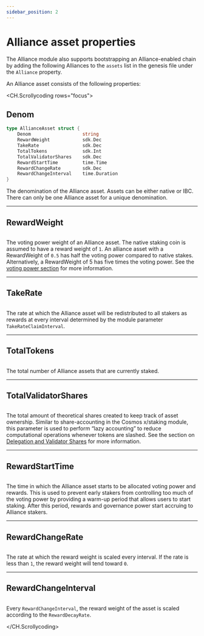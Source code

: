```yaml
---
sidebar_position: 2
---
```

# Alliance asset properties

The Alliance module also supports bootstrapping an Alliance-enabled chain by adding the following Alliances to the `assets` list in the genesis file under the `Alliance` property.

An Alliance asset consists of the following properties:

<CH.Scrollycoding rows="focus">

## Denom

```go AllianceAsset focus=2
type AllianceAsset struct {
    Denom                   string
    RewardWeight            sdk.Dec
    TakeRate                sdk.Dec
    TotalTokens             sdk.Int
    TotalValidatorShares    sdk.Dec
    RewardStartTime         time.Time
    RewardChangeRate	    sdk.Dec
    RewardChangeInterval    time.Duration                              
}

```

The denomination of the Alliance asset. Assets can be either native or IBC. There can only be one Alliance asset for a unique denomination.

---

## RewardWeight

```go AllianceAsset focus=3

```

The voting power weight of an Alliance asset. The native staking coin is assumed to have a reward weight of `1`. An alliance asset with a RewardWeight of `0.5` has half the voting power compared to native stakes. Alternatively, a RewardWeight of 5 has five times the voting power. See the [voting power section](../concepts/staking) for more information.

---

## TakeRate

```go AllianceAsset focus=4

```

The rate at which the Alliance asset will be redistributed to all stakers as rewards at every interval determined by the module parameter `TakeRateClaimInterval`.

---

## TotalTokens

```go AllianceAsset focus=5

```

The total number of Alliance assets that are currently staked.

---

## Total<wbr />Validator<wbr />Shares

```go AllianceAsset focus=6

```

The total amount of theoretical shares created to keep track of asset ownership. Similar to share-accounting in the Cosmos x/staking module, this parameter is used to perform “lazy accounting” to reduce computational operations whenever tokens are slashed. See the section on [Delegation and Validator Shares](../concepts/delegation.mdx) for more information.

---

## Reward<wbr />StartTime

```go AllianceAsset focus=7

```

The time in which the Alliance asset starts to be allocated voting power and rewards. This is used to prevent early stakers from controlling too much of the voting power by providing a warm-up period that allows users to start staking. After this period, rewards and governance power start accruing to Alliance stakers.

--- 

## Reward<wbr />ChangeRate

```go AllianceAsset focus=8

```

The rate at which the reward weight is scaled every interval. If the rate is less than `1`, the reward weight will tend toward `0`. 

---

## RewardChange<wbr />Interval

```go AllianceAsset focus=9

```

Every `RewardChangeInterval`, the reward weight of the asset is scaled according to the `RewardDecayRate`.

</CH.Scrollycoding>
